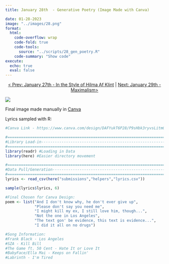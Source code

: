 ```yaml
---
title: January 28th  - Generative Poetry (Image Made with Canva)

date: 01-28-2023
image: "../images/28.png"
format:
  html:
    code-overflow: wrap
    code-fold: true
    code-tools:
      source: "../scripts/28_gen_poetry.R"
    code-summary: "Show code"
execute:
  echo: true
  eval: false
---
```


<center>

[\< Prev: January 27th - In the Style of Hilma Af Klint](day_27.qmd) \| [Next: January 29th - Maximalism\>](day_29.qmd)

</center>


![](/images/28.png){fig-alt="A screenshot of a fictitious imessage conversation made in Canva. The user of the iPhone has sent a stream of texts to a person named  Bestie  at 7pm on January 28th. The texts read And I don't know why, he don't ever give up ,  Please don't say you need me ,  I might kill my ex, I still love him though... ,  Not eh one in Los Angeles ,  the text gon' be evidence... this text is evidence... grimace emoji ,  I did it all on no drugs  The iPhone is in dark mode, it's screen is cracked, and the current time is 9:11." fig-align="center"}

Final image made manually in [Canva](https://www.canva.com/design/DAFYukT6P28/P9sHbk3ryvsLitmOT_XEsg/view?utm_content=DAFYukT6P28&utm_campaign=designshare&utm_medium=link&utm_source=publishsharelink&mode=preview)

Lyrics sampled with R:

```r
#Canva Link - https://www.canva.com/design/DAFYukT6P28/P9sHbk3ryvsLitmOT_XEsg/view?utm_content=DAFYukT6P28&utm_campaign=designshare&utm_medium=link&utm_source=publishsharelink&mode=preview

#=============================================================================#
#Library Load-in---------------------------------------------------------------
#=============================================================================#
library(readr) #Loading in Data
library(here) #Easier directory movement

#=============================================================================#
#Data Pull/Generation----------------------------------------------------------
#=============================================================================#
lyrics <- read_csv(here("submissions","helpers","lyrics.csv"))

sample(lyrics$lyrics, 6)

#Final Chosen for Canva Design:
poem <- list("And I don't know why, he don't ever give up",
             "Please don't say you need me",
             "I might kill my ex, I still love him, though...",
             "Not the one in Los Angeles",
             "The text gon' be evidence, this text is evidence...",
             "I did it all on no drugs")

#Song Information:
#Frank Black - Los Angeles
#SZA - Kill Bill
#The Game ft. 50 Cent - Hate It or Love It
#BabyFace/Ella Mai - Keeps on Fallin'
#Labrinth - I'm Tired
```
